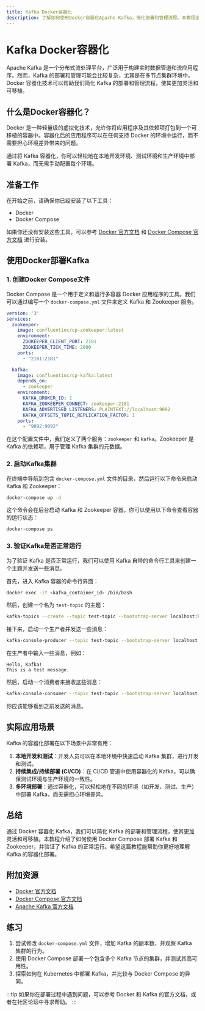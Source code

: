 ```yaml
---
title: Kafka Docker容器化
description: 了解如何使用Docker容器化Apache Kafka，简化部署和管理流程。本教程适合初学者，包含详细的步骤和代码示例。
---
```


# Kafka Docker容器化

Apache Kafka 是一个分布式流处理平台，广泛用于构建实时数据管道和流应用程序。然而，Kafka 的部署和管理可能会比较复杂，尤其是在多节点集群环境中。Docker 容器化技术可以帮助我们简化 Kafka 的部署和管理流程，使其更加灵活和可移植。

## 什么是Docker容器化？

Docker 是一种轻量级的虚拟化技术，允许你将应用程序及其依赖项打包到一个可移植的容器中。容器化后的应用程序可以在任何支持 Docker 的环境中运行，而不需要担心环境差异带来的问题。

通过将 Kafka 容器化，你可以轻松地在本地开发环境、测试环境和生产环境中部署 Kafka，而无需手动配置每个环境。

## 准备工作

在开始之前，请确保你已经安装了以下工具：

- Docker
- Docker Compose

如果你还没有安装这些工具，可以参考 [Docker 官方文档](https://docs.docker.com/get-docker/) 和 [Docker Compose 官方文档](https://docs.docker.com/compose/install/) 进行安装。

## 使用Docker部署Kafka

### 1. 创建Docker Compose文件

Docker Compose 是一个用于定义和运行多容器 Docker 应用程序的工具。我们可以通过编写一个 `docker-compose.yml` 文件来定义 Kafka 和 Zookeeper 服务。

```yaml
version: '3'
services:
  zookeeper:
    image: confluentinc/cp-zookeeper:latest
    environment:
      ZOOKEEPER_CLIENT_PORT: 2181
      ZOOKEEPER_TICK_TIME: 2000
    ports:
      - "2181:2181"

  kafka:
    image: confluentinc/cp-kafka:latest
    depends_on:
      - zookeeper
    environment:
      KAFKA_BROKER_ID: 1
      KAFKA_ZOOKEEPER_CONNECT: zookeeper:2181
      KAFKA_ADVERTISED_LISTENERS: PLAINTEXT://localhost:9092
      KAFKA_OFFSETS_TOPIC_REPLICATION_FACTOR: 1
    ports:
      - "9092:9092"
```

在这个配置文件中，我们定义了两个服务：`zookeeper` 和 `kafka`。Zookeeper 是 Kafka 的依赖项，用于管理 Kafka 集群的元数据。

### 2. 启动Kafka集群

在终端中导航到包含 `docker-compose.yml` 文件的目录，然后运行以下命令来启动 Kafka 和 Zookeeper：

```bash
docker-compose up -d
```

这个命令会在后台启动 Kafka 和 Zookeeper 容器。你可以使用以下命令查看容器的运行状态：

```bash
docker-compose ps
```

### 3. 验证Kafka是否正常运行

为了验证 Kafka 是否正常运行，我们可以使用 Kafka 自带的命令行工具来创建一个主题并发送一些消息。

首先，进入 Kafka 容器的命令行界面：

```bash
docker exec -it <kafka_container_id> /bin/bash
```

然后，创建一个名为 `test-topic` 的主题：

```bash
kafka-topics --create --topic test-topic --bootstrap-server localhost:9092 --partitions 1 --replication-factor 1
```

接下来，启动一个生产者并发送一些消息：

```bash
kafka-console-producer --topic test-topic --bootstrap-server localhost:9092
```

在生产者中输入一些消息，例如：

```
Hello, Kafka!
This is a test message.
```

然后，启动一个消费者来接收这些消息：

```bash
kafka-console-consumer --topic test-topic --bootstrap-server localhost:9092 --from-beginning
```

你应该能够看到之前发送的消息。

## 实际应用场景

Kafka 的容器化部署在以下场景中非常有用：

1. **本地开发和测试**：开发人员可以在本地环境中快速启动 Kafka 集群，进行开发和测试。
2. **持续集成/持续部署 (CI/CD)**：在 CI/CD 管道中使用容器化的 Kafka，可以确保测试环境与生产环境的一致性。
3. **多环境部署**：通过容器化，可以轻松地在不同的环境（如开发、测试、生产）中部署 Kafka，而无需担心环境差异。

## 总结

通过 Docker 容器化 Kafka，我们可以简化 Kafka 的部署和管理流程，使其更加灵活和可移植。本教程介绍了如何使用 Docker Compose 部署 Kafka 和 Zookeeper，并验证了 Kafka 的正常运行。希望这篇教程能帮助你更好地理解 Kafka 的容器化部署。

## 附加资源

- [Docker 官方文档](https://docs.docker.com/)
- [Docker Compose 官方文档](https://docs.docker.com/compose/)
- [Apache Kafka 官方文档](https://kafka.apache.org/documentation/)

## 练习

1. 尝试修改 `docker-compose.yml` 文件，增加 Kafka 的副本数，并观察 Kafka 集群的行为。
2. 使用 Docker Compose 部署一个包含多个 Kafka 节点的集群，并测试其高可用性。
3. 探索如何在 Kubernetes 中部署 Kafka，并比较与 Docker Compose 的异同。

:::tip
如果你在部署过程中遇到问题，可以参考 Docker 和 Kafka 的官方文档，或者在社区论坛中寻求帮助。
:::